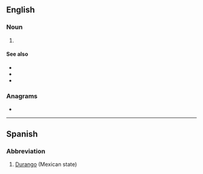 {{also|Appendix:Variations of "du"}}
==English==

===Noun===
{{en-noun|-}}

# {{initialism of|depleted uranium|lang=en}}

====See also====
* {{l|en|HEU}}
* {{l|en|SEU}}
* {{l|en|LEU}}

===Anagrams===
* {{anagrams|en|'ud|UD}}

----

==Spanish==

===Abbreviation===
{{rfc-header|Abbreviation}}
{{head|es|abbreviation}}

# [[Durango]] (Mexican state)